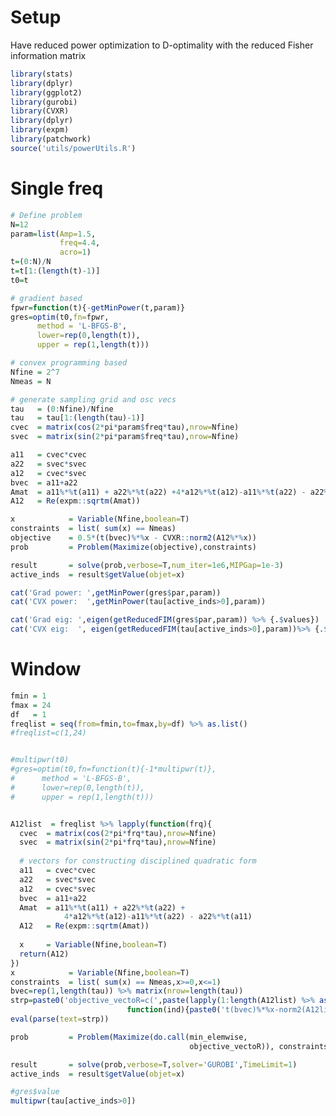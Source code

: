 # Setup

Have reduced power optimization to D-optimality with the reduced Fisher information matrix
```r
library(stats)
library(dplyr)
library(ggplot2)
library(gurobi)
library(CVXR)
library(dplyr)
library(expm)
library(patchwork)
source('utils/powerUtils.R')
```

# Single freq

```r
# Define problem
N=12
param=list(Amp=1.5,
           freq=4.4,
           acro=1)
t=(0:N)/N
t=t[1:(length(t)-1)]
t0=t

# gradient based
fpwr=function(t){-getMinPower(t,param)}
gres=optim(t0,fn=fpwr,
      method = 'L-BFGS-B',
      lower=rep(0,length(t)),
      upper = rep(1,length(t)))

# convex programming based
Nfine = 2^7
Nmeas = N 

# generate sampling grid and osc vecs
tau   = (0:Nfine)/Nfine       
tau   = tau[1:(length(tau)-1)] 
cvec  = matrix(cos(2*pi*param$freq*tau),nrow=Nfine)
svec  = matrix(sin(2*pi*param$freq*tau),nrow=Nfine)

a11   = cvec*cvec
a22   = svec*svec
a12   = cvec*svec
bvec  = a11+a22
Amat  = a11%*%t(a11) + a22%*%t(a22) +4*a12%*%t(a12)-a11%*%t(a22) - a22%*%t(a11)
A12   = Re(expm::sqrtm(Amat))

x            = Variable(Nfine,boolean=T)
constraints  = list( sum(x) == Nmeas)
objective    = 0.5*(t(bvec)%*%x - CVXR::norm2(A12%*%x))
prob         = Problem(Maximize(objective),constraints)

result       = solve(prob,verbose=T,num_iter=1e6,MIPGap=1e-3)
active_inds  = result$getValue(objet=x)

cat('Grad power: ',getMinPower(gres$par,param))
cat('CVX power:  ',getMinPower(tau[active_inds>0],param))

cat('Grad eig: ',eigen(getReducedFIM(gres$par,param)) %>% {.$values})
cat('CVX eig:  ', eigen(getReducedFIM(tau[active_inds>0],param))%>% {.$values})
```

# Window

```r
fmin = 1 
fmax = 24
df   = 1 
freqlist = seq(from=fmin,to=fmax,by=df) %>% as.list()
#freqlist=c(1,24)


#multipwr(t0)
#gres=optim(t0,fn=function(t){-1*multipwr(t)},
#      method = 'L-BFGS-B',
#      lower=rep(0,length(t)),
#      upper = rep(1,length(t)))


A12list  = freqlist %>% lapply(function(frq){
  cvec  = matrix(cos(2*pi*frq*tau),nrow=Nfine)
  svec  = matrix(sin(2*pi*frq*tau),nrow=Nfine)
  
  # vectors for constructing disciplined quadratic form
  a11   = cvec*cvec
  a22   = svec*svec
  a12   = cvec*svec
  bvec  = a11+a22
  Amat  = a11%*%t(a11) + a22%*%t(a22) +
            4*a12%*%t(a12)-a11%*%t(a22) - a22%*%t(a11)
  A12   = Re(expm::sqrtm(Amat))
  
  x     = Variable(Nfine,boolean=T)
  return(A12)
}) 
x            = Variable(Nfine,boolean=T)
constraints  = list( sum(x) == Nmeas,x>=0,x<=1)
bvec=rep(1,length(tau)) %>% matrix(nrow=length(tau))
strp=paste0('objective_vectoR=c(',paste(lapply(1:length(A12list) %>% as.list(),
                          function(ind){paste0('t(bvec)%*%x-norm2(A12list[[',ind,']]%*%x)')}),collapse=','),')')
eval(parse(text=strp))

prob         = Problem(Maximize(do.call(min_elemwise,
                                        objective_vectoR)), constraints)

```

```r
result       = solve(prob,verbose=T,solver='GUROBI',TimeLimit=1)
active_inds  = result$getValue(objet=x)

#gres$value
multipwr(tau[active_inds>0])
```

```r

```
